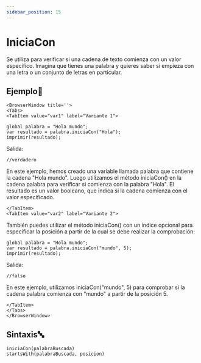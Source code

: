 ```yaml
---
sidebar_position: 15
---
```


# IniciaCon

Se utiliza para verificar si una cadena de texto comienza con un valor específico. Imagina que tienes una palabra y quieres saber si empieza con una letra o un conjunto de letras en particular.

## Ejemplo📝

```mdx-code-block
<BrowserWindow title=''>
<Tabs>
<TabItem value="var1" label="Variante 1">
```

```dummy
global palabra = "Hola mundo";
var resultado = palabra.iniciaCon("Hola");
imprimir(resultado);
```
Salida:

```dummy
//verdadero
```
En este ejemplo, hemos creado una variable llamada palabra que contiene la cadena "Hola mundo". Luego utilizamos el método iniciaCon() en la cadena palabra para verificar si comienza con la palabra "Hola". El resultado es un valor booleano, que indica si la cadena comienza con el valor especificado.
```mdx-code-block
</TabItem>
<TabItem value="var2" label="Variante 2">
```
También puedes utilizar el método iniciaCon() con un índice opcional para especificar la posición a partir de la cual se debe realizar la comprobación:
```dummy
global palabra = "Hola mundo";
var resultado = palabra.iniciaCon("mundo", 5);
imprimir(resultado);
```
Salida:
```dummy
//falso
```
En este ejemplo, utilizamos iniciaCon("mundo", 5) para comprobar si la cadena palabra comienza con "mundo" a partir de la posición 5.
```mdx-code-block
</TabItem>
</Tabs>
</BrowserWindow>
```

## Sintaxis🔤
```dummy
iniciaCon(palabraBuscada)
startsWith(palabraBuscada, posicion)
```

